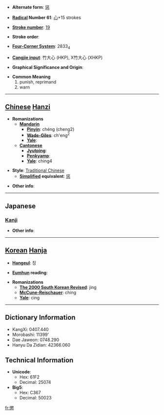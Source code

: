 * '''Alternate form''': [[惩]]

* '''[[Wiktionary:Chinese radical index| Radical]] Number 61''': [[Wiktionary:Chinese radical index 心|心]]+15 strokes

* '''[[Wiktionary:Chinese total strokes index|Stroke number]]''': [[Wiktionary:Chinese total strokes index 19|19]]

* '''Stroke order''': 

* '''[[Wiktionary:Chinese four corner index|Four-Corner System]]''': 2833<sub>4</sub>

* '''[[Wiktionary:Chinese Cangjie index|Cangjie input]]''': 竹大心 (HKP), X竹大心 (XHKP)

* '''Graphical Significance and Origin''': 

* '''Common Meaning'''
*#punish, reprimand
*# warn


----

== [[Chinese]] [[Hanzi]] ==

* '''Romanizations'''
** '''[[Mandarin]]'''
*** '''[[Pinyin]]''': chéng (cheng2)
*** '''[[Wade-Giles]]''': ch'eng<sup>2</sup>
*** '''[[Yale]]''': 
** '''[[Cantonese]]'''
*** '''[[Jyutping]]''':
*** '''[[Penkyamp]]''': 
*** '''[[Yale]]''': ching4

* '''Style''': [[Traditional Chinese]] 
** '''[[Simplified Chinese|Simplified]] equivalent''': [[惩]]

* '''Other info''': 

----

==Japanese==
===[[Kanji]]===
{{kanji|on readings=[[ちょう]] (chō)|kun readings=[[こらす]] (korasu), [[こりる]] (koriru), [[こらしめる]] (korashimeru)}}

* '''Other info''':  

----

== [[Korean]] [[Hanja]] ==

* '''[[Hangeul]]''': 징

* '''[[Eumhun]] reading''': 

* '''Romanizations'''
** '''[[The 2000 South Korean Revised Romanization|The 2000 South Korean Revised]]''': jing
** '''[[McCune-Reischauer]]''': ching
** '''[[Yale]]''': cing

----

== Dictionary Information ==

* KangXi: 0407.440
* Morobashi: 11399'
* Dae Jaweon: 0748.290
* Hanyu Da Zidian: 42366.060

== Technical Information ==

* '''Unicode''':
** Hex: 61F2
** Decimal: 25074
* '''Big5''':
** Hex: C367
** Decimal: 50023

[[fr:懲]]